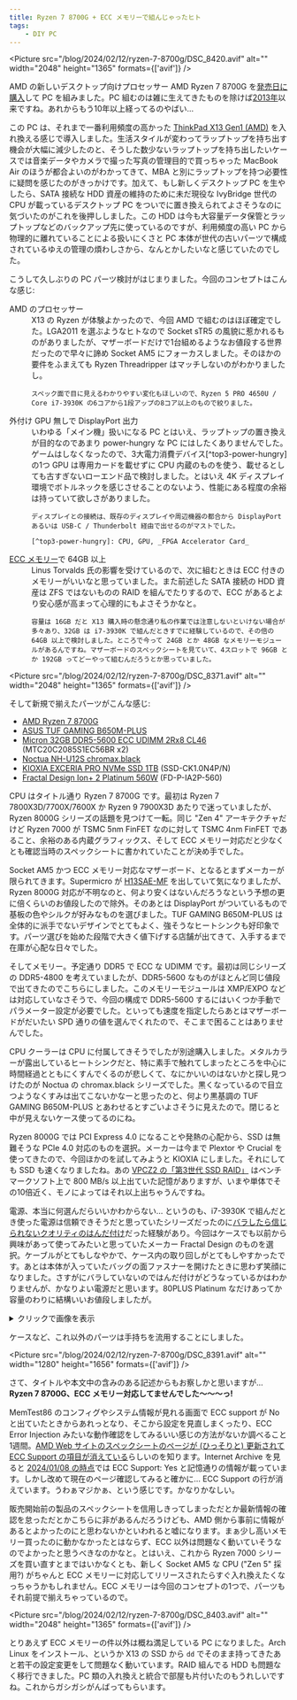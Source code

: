 ```yaml
---
title: Ryzen 7 8700G + ECC メモリーで組んじゃったヒト
tags:
    - DIY PC
---
```



<Picture
    src="/blog/2024/02/12/ryzen-7-8700g/DSC_8420.avif"
    alt=""
    width="2048"
    height="1365"
    formats={['avif']}
/>

AMD の新しいデスクトップ向けプロセッサー AMD Ryzen 7 8700G を[発売日に購入](https://x.com/myon___/status/1753247461341368660)して PC を組みました。PC 組むのは雑に生えてきたものを除けば[2013年](/blog/2013/01/05/entry/)以来ですね。あれからもう10年以上経ってるのやばい…

この PC は、それまで一番利用頻度の高かった [ThinkPad X13 Gen1 (AMD)](/blog/2020/09/01/thinkpad-x13/) を入れ換える感じで導入しました。生活スタイルが変わってラップトップを持ち出す機会が大幅に減少したのと、そうした数少ないラップトップを持ち出したいケースでは音楽データやカメラで撮った写真の管理目的で買っちゃった MacBook Air のほうが都合よいのがわかってきて、MBA と別にラップトップを持つ必要性に疑問を感じたのがきっかけです。加えて、もし新しくデスクトップ PC を生やしたら、SATA 接続な HDD 資産の維持のために未だ現役な IvyBridge 世代の CPU が載っているデスクトップ PC をついでに置き換えられてよさそうなのに気づいたのがこれを後押ししました。この HDD は今も大容量データ保管とラップトップなどのバックアップ先に使っているのですが、利用頻度の高い PC から物理的に離れていることによる扱いにくさと PC 本体が世代の古いパーツで構成されているゆえの管理の煩わしさから、なんとかしたいなと感じていたのでした。

こうして久しぶりの PC パーツ検討がはじまりました。今回のコンセプトはこんな感じ:

<dl>

<dt>
    AMD のプロセッサー
</dt>
<dd>
    X13 の Ryzen が体験よかったので、今回 AMD で組むのはほぼ確定でした。LGA2011 を選ぶようなヒトなので Socket sTR5 の風貌に惹かれるものがありましたが、マザーボードだけで1台組めるようなお値段する世界だったので早々に諦め Socket AM5 にフォーカスしました。そのほかの要件をふまえても Ryzen Threadripper はマッチしないのがわかりましたし。

    スペック面で目に見えるわかりやすい変化もほしいので、Ryzen 5 PRO 4650U / Core i7-3930K の6コアから1段アップの8コア以上のもので絞りました。
</dd>

<dt>
    外付け GPU 無しで DisplayPort 出力
</dt>
<dd>
    いわゆる「メイン機」扱いになる PC とはいえ、ラップトップの置き換えが目的なのであまり power-hungry な PC にはしたくありませんでした。ゲームはしなくなったので、3大電力消費デバイス[^top3-power-hungry]の1つ GPU は専用カードを載せずに CPU 内蔵のものを使う、載せるとしても古すぎないローエンド品で検討しました。とはいえ 4K ディスプレイ環境でボトルネックを感じさせることのないよう、性能にある程度の余裕は持っていて欲しさがありました。

    ディスプレイとの接続は、既存のディスプレイや周辺機器の都合から DisplayPort あるいは USB-C / Thunderbolt 経由で出せるのがマストでした。

    [^top3-power-hungry]: CPU, GPU, _FPGA Accelerator Card_
</dd>

<dt>
    <u>ECC メモリー</u>で 64GB 以上
</dt>
<dd>
    Linus Torvalds 氏の影響を受けているので、次に組むときは ECC 付きのメモリーがいいなと思っていました。また前述した SATA 接続の HDD 資産は ZFS ではないものの RAID を組んでたりするので、ECC があるとより安心感が高まって心理的にもよさそうかなと。

    容量は 16GB だと X13 購入時の懸念通り私の作業では注意しないといけない場合が多々あり、32GB は i7-3930K で組んだときすでに経験しているので、その倍の 64GB 以上で検討しました。ところで今って 24GB とか 48GB なメモリーモジュールがあるんですね。マザーボードのスペックシートを見ていて、4スロットで 96GB とか 192GB ってどーやって組むんだろうとか思っていました。
</dd>

</dl>

<Picture
    src="/blog/2024/02/12/ryzen-7-8700g/DSC_8371.avif"
    alt=""
    width="2048"
    height="1365"
    formats={['avif']}
/>

そして新規で揃えたパーツがこんな感じ:

- [AMD Ryzen 7 8700G](https://www.amd.com/en/products/apu/amd-ryzen-7-8700g)
- [ASUS TUF GAMING B650M-PLUS](https://www.asus.com/motherboards-components/motherboards/tuf-gaming/tuf-gaming-b650m-plus/)
- [Micron 32GB DDR5-5600 ECC UDIMM 2Rx8 CL46](https://www.crucial.com/memory/server-ddr5/mtc20c2085s1ec56br) (MTC20C2085S1EC56BR x2)
- [Noctua NH-U12S chromax.black](https://noctua.at/en/nh-u12s-chromax-black)
- [KIOXIA EXCERIA PRO NVMe SSD 1TB](https://www.kioxia.com/ja-jp/personal/ssd/exceria-pro.html) (SSD-CK1.0N4P/N)
- [Fractal Design Ion+ 2 Platinum 560W](https://www.fractal-design.com/products/power-supplies/ion/ion-2-platinum-560w/black/) (FD-P-IA2P-560)

CPU はタイトル通り Ryzen 7 8700G です。最初は Ryzen 7 7800X3D/7700X/7600X か Ryzen 9 7900X3D あたりで迷っていましたが、Ryzen 8000G シリーズの話題を見つけて一転。同じ "Zen 4" アーキテクチャだけど Ryzen 7000 が TSMC 5nm FinFET なのに対して TSMC 4nm FinFET であること、余裕のある内蔵グラフィックス、そして ECC メモリー対応だと少なくとも確認当時のスペックシートに書かれていたことが決め手でした。

Socket AM5 かつ ECC メモリー対応なマザーボード、となるとまずメーカーが限られてきます。Supermicro が [H13SAE-MF](https://www.supermicro.com/ja/products/motherboard/h13sae-mf) を出していて気になりましたが、Ryzen 8000G 対応が不明なのと、何より安くはないんだろうなという予想の更に倍くらいのお値段したので除外。そのあとは DisplayPort がついているもので基板の色やシルクが好みなものを選びました。TUF GAMING B650M-PLUS は全体的に派手でないデザインでとてもよく、強そうなヒートシンクも好印象です。パーツ選びを始めた段階で大きく値下げする店舗が出てきて、入手するまで在庫が心配な日々でした。

そしてメモリー。予定通り DDR5 で ECC な UDIMM です。最初は同じシリーズの DDR5-4800 を考えていましたが、DDR5-5600 なものがほとんど同じ値段で出てきたのでこちらにしました。このメモリーモジュールは XMP/EXPO などは対応していなさそうで、今回の構成で DDR5-5600 するにはいくつか手動でパラメーター設定が必要でした。といっても速度を指定したらあとはマザーボードがだいたい SPD 通りの値を選んでくれたので、そこまで困ることはありませんでした。

CPU クーラーは CPU に付属してきそうでしたが別途購入しました。メタルカラーが露出しているヒートシンクだと、特に素手で触れてしまったところを中心に時間経過とともにくすんでくるのが悲しくて、なにかいいのはないかと探し見つけたのが Noctua の chromax.black シリーズでした。黒くなっているので目立つようなくすみは出てこないかなーと思ったのと、何より黒基調の TUF GAMING B650M-PLUS とあわせるとすごいよさそうに見えたので。閉じると中が見えないケース使ってるのにね。

Ryzen 8000G では PCI Express 4.0 になることや発熱の心配から、SSD は無難そうな PCIe 4.0 対応のものを選択。メーカーは今まで Plextor や Crucial を使ってきたので、今回ほかのを試してみようと KIOXIA にしました。それにしても SSD も速くなりましたね。あの [VPCZ2 の「第3世代 SSD RAID」](https://www.sony.jp/vaio/products/Z23/feature_2.html#L1_90) はベンチマークソフト上で 800 MB/s 以上出ていた記憶がありますが、いまや単体でその10倍近く、モノによってはそれ以上出ちゃうんですね。

電源、本当に何選んだらいいかわからない… というのも、i7-3930K で組んだとき使った電源は信頼できそうだと思っていたシリーズだったのに[バラしたら信じられないクオリティのはんだ付け](https://x.com/myon___/status/1302413841070874625)だった経験があり。今回はケースでも以前から興味があって使ってみたいと思っていたメーカー Fractal Design のものを選択。ケーブルがとてもしなやかで、ケース内の取り回しがとてもしやすかったです。あとは本体が入っていたバッグの面ファスナーを開けたときに思わず笑顔になりました。さすがにバラしていないのではんだ付けがどうなっているかはわかりませんが、かなりよい電源だと思います。80PLUS Platinum なだけあってか容量のわりに結構いいお値段しましたが。

<details>
    <summary>クリックで画像を表示</summary>
    <Picture
        src="/blog/2024/02/12/ryzen-7-8700g/DSC_8400.avif"
        alt=""
        width="2048"
        height="1365"
        formats={['avif']}
    />
</details>

ケースなど、これ以外のパーツは手持ちを流用することにしました。

<Picture
    src="/blog/2024/02/12/ryzen-7-8700g/DSC_8391.avif"
    alt=""
    width="1280"
    height="1656"
    formats={['avif']}
/>

さて、タイトルや本文中の含みのある記述からもお察しかと思いますが… **Ryzen 7 8700G、ECC メモリー対応してませんでした〜〜〜っ!**

MemTest86 のコンフィグやシステム情報が見れる画面で ECC support が No と出ていたときからあれっとなり、そこから設定を見直しまくったり、ECC Error Injection みたいな動作確認をしてみるいい感じの方法がないか調べること1週間。[AMD Web サイトのスペックシートのページが (ひっそりと) 更新されて ECC Support の項目が消えている](https://www.reddit.com/r/hardware/comments/1ajwc3k/amd_silently_removed_ecc_support_from_ryzen_8700g/?utm_source=share&utm_medium=web3x&utm_name=web3xcss&utm_term=1&utm_content=share_button)らしいのを知ります。Internet Archive を見ると [2024/01/08 の時点](https://web.archive.org/web/20240108154556/https://www.amd.com/en/product/14066)では ECC Support: Yes と記憶通りの情報が載っています。しかし改めて現在のページ確認してみると確かに… ECC Support の行が消えています。うわぁマジかぁ、という感じです。かなりかなしい。

販売開始前の製品のスペックシートを信用しきってしまっただとか最新情報の確認を怠っただとかこちらに非があるんだろうけども、AMD 側から事前に情報があるとよかったのにと思わないかといわれると嘘になります。まぁ少し高いメモリー買ったのに動かなかったとはならず、ECC 以外は問題なく動いていそうなのでよかったと思うべきなのかなと。とはいえ、これから Ryzen 7000 シリーズを買い直すとまではいかなくとも、新しく Socket AM5 な CPU ("Zen 5" 採用?) がちゃんと ECC メモリーに対応してリリースされたらすぐ入れ換えたくなっちゃうかもしれません。ECC メモリーは今回のコンセプトの1つで、パーツもそれ前提で揃えちゃっているので。

<Picture
    src="/blog/2024/02/12/ryzen-7-8700g/DSC_8403.avif"
    alt=""
    width="2048"
    height="1365"
    formats={['avif']}
/>

とりあえず ECC メモリーの件以外は概ね満足している PC になりました。Arch Linux をインストール、というか X13 の SSD から `dd` でそのまま持ってきたあと若干の設定変更をして問題なく動いています。RAID 組んでる HDD も問題なく移行できました。PC 類の入れ換えと統合で部屋も片付いたのもうれしいですね。これからガシガシがんばってもらいます。
